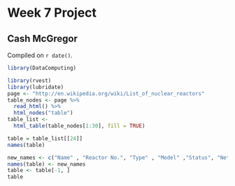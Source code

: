 # Week 7 Project

## Cash McGregor

<!-- leave this material as is -->
Compiled on `r date()`.

```r
library(DataComputing)
```

```r
library(rvest)
library(lubridate)
page <- "http://en.wikipedia.org/wiki/List_of_nuclear_reactors"
table_nodes <- page %>%
  read_html() %>%
  html_nodes("table")
table_list <-
  html_table(table_nodes[1:30], fill = TRUE)

```

```r
table = table_list[[24]]
names(table)
```

```r
new_names <- c("Name" , "Reactor No.", "Type" , "Model" ,"Status", "Net Capacity in MW", "Gross Capacity in MW", "Construction Start Date", "Commercial Operating Date" , "Closure")
names(table) <- new_names
table <- table[-1, ]
table
```
